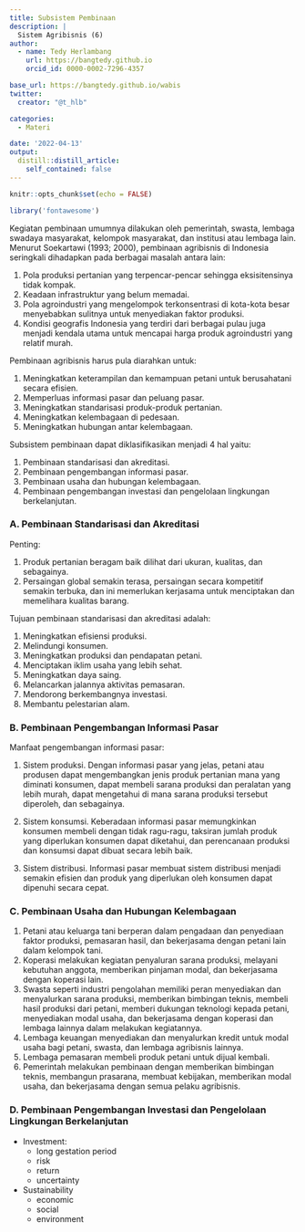 ```yaml
---
title: Subsistem Pembinaan
description: |
  Sistem Agribisnis (6)
author:
  - name: Tedy Herlambang
    url: https://bangtedy.github.io
    orcid_id: 0000-0002-7296-4357

base_url: https://bangtedy.github.io/wabis
twitter:
  creator: "@t_hlb"

categories:
  - Materi

date: '2022-04-13'
output:
  distill::distill_article:
    self_contained: false
---
```


```r
knitr::opts_chunk$set(echo = FALSE)
```
```r
library('fontawesome')
```

Kegiatan pembinaan umumnya dilakukan oleh
pemerintah, swasta, lembaga swadaya masyarakat, kelompok
masyarakat, dan institusi atau lembaga lain. Menurut Soekartawi
(1993; 2000), pembinaan agribisnis di Indonesia seringkali
dihadapkan pada berbagai masalah antara lain:

1. Pola produksi pertanian yang terpencar-pencar sehingga
eksisitensinya tidak kompak.
2. Keadaan infrastruktur yang belum memadai.
3. Pola agroindustri yang mengelompok terkonsentrasi di kota-kota
besar menyebabkan sulitnya untuk menyediakan faktor produksi.
4. Kondisi geografis Indonesia yang terdiri dari berbagai pulau juga
menjadi kendala utama untuk mencapai harga produk agroindustri yang relatif murah.

Pembinaan agribisnis harus pula diarahkan untuk:

1. Meningkatkan keterampilan dan kemampuan petani untuk
berusahatani secara efisien.
2. Memperluas informasi pasar dan peluang pasar.
3. Meningkatkan standarisasi produk-produk pertanian.
4. Meningkatkan kelembagaan di pedesaan.
5. Meningkatkan hubungan antar kelembagaan.

Subsistem pembinaan dapat diklasifikasikan menjadi 4 hal yaitu:

1. Pembinaan standarisasi dan akreditasi.
2. Pembinaan pengembangan informasi pasar.
3. Pembinaan usaha dan hubungan kelembagaan.
4. Pembinaan pengembangan investasi dan pengelolaan lingkungan
berkelanjutan.

### A. Pembinaan Standarisasi dan Akreditasi

Penting:

1. Produk pertanian beragam baik dilihat dari ukuran, kualitas, dan
sebagainya.
2.
Persaingan global semakin terasa, persaingan secara kompetitif
semakin terbuka, dan ini memerlukan kerjasama untuk
menciptakan dan memelihara kualitas barang.

Tujuan pembinaan standarisasi dan akreditasi adalah:

1. Meningkatkan efisiensi produksi.
2. Melindungi konsumen.
3. Meningkatkan produksi dan pendapatan petani.
4. Menciptakan iklim usaha yang lebih sehat.
5. Meningkatkan daya saing.
6. Melancarkan jalannya aktivitas pemasaran.
7. Mendorong berkembangnya investasi.
8. Membantu pelestarian alam.

### B. Pembinaan Pengembangan Informasi Pasar

Manfaat pengembangan informasi pasar:

1. Sistem produksi. Dengan informasi pasar yang jelas, petani atau
produsen dapat mengembangkan jenis produk pertanian mana
yang diminati konsumen, dapat membeli sarana produksi dan
peralatan yang lebih murah, dapat mengetahui di mana sarana
produksi tersebut diperoleh, dan sebagainya.

2. Sistem konsumsi. Keberadaan informasi pasar memungkinkan
konsumen membeli dengan tidak ragu-ragu, taksiran jumlah
produk yang diperlukan konsumen dapat diketahui, dan
perencanaan produksi dan konsumsi dapat dibuat secara lebih
baik.

3. Sistem distribusi. Informasi pasar membuat sistem distribusi
menjadi semakin efisien dan produk yang diperlukan oleh
konsumen dapat dipenuhi secara cepat.

### C. Pembinaan Usaha dan Hubungan Kelembagaan

1. Petani atau keluarga tani berperan dalam pengadaan dan
penyediaan faktor produksi, pemasaran hasil, dan bekerjasama
dengan petani lain dalam kelompok tani.
2. Koperasi melakukan kegiatan penyaluran sarana produksi,
melayani kebutuhan anggota, memberikan pinjaman modal, dan
bekerjasama dengan koperasi lain.
3. Swasta seperti industri pengolahan memiliki peran menyediakan
dan menyalurkan sarana produksi, memberikan bimbingan teknis,
membeli hasil produksi dari petani, memberi dukungan teknologi
kepada petani, menyediakan modal usaha, dan bekerjasama
dengan koperasi dan lembaga lainnya dalam melakukan
kegiatannya.
4. Lembaga keuangan menyediakan dan menyalurkan kredit untuk
modal usaha bagi petani, swasta, dan lembaga agribisnis lainnya.
5. Lembaga pemasaran membeli produk petani untuk dijual kembali.
6. Pemerintah
melakukan
pembinaan
dengan
memberikan
bimbingan teknis, membangun prasarana, membuat kebijakan,
memberikan modal usaha, dan bekerjasama dengan semua pelaku
agribisnis.

### D. Pembinaan Pengembangan Investasi dan Pengelolaan Lingkungan Berkelanjutan

- Investment: 
  + long gestation period
  + risk
  + return
  + uncertainty

- Sustainability
  + economic
  + social
  + environment


